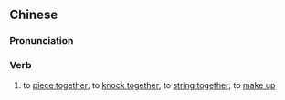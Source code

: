 {{also|拼凑}}
==Chinese==
{{zh-forms|s=拼凑}}

===Pronunciation===
{{zh-pron
|m=pīncòu
|c=ping3 cau3,ping1 cau3
|mn=qz:phèng-chhò/xm,zz:phèng-chhò͘/xm:phèng-chhàu
|cat=v
}}

===Verb===
{{zh-verb}}

# to [[piece together]]; to [[knock together]]; to [[string together]]; to [[make up]]